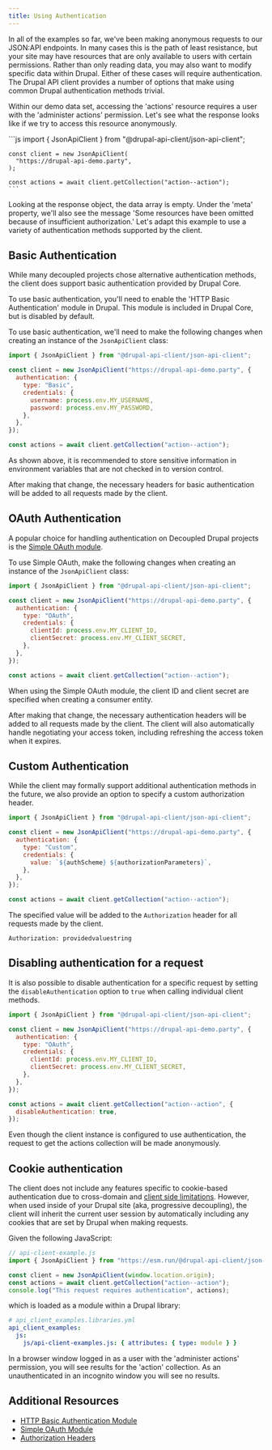 ```yaml
---
title: Using Authentication
---
```




In all of the examples so far, we've been making anonymous requests to our JSON:API endpoints. In many cases this is the path of least resistance, but your site may have resources that are only available to users with certain permissions. Rather than only reading data, you may also want to modify specific data within Drupal. Either of these cases will require authentication. The Drupal API client provides a number of options that make using common Drupal authentication methods trivial.

Within our demo data set, accessing the 'actions' resource requires a user with the 'administer actions' permission. Let's see what the response looks like if we try to access this resource anonymously.



<Tabs>
  <TabItem label="JS">
    ```js
    import { JsonApiClient } from "@drupal-api-client/json-api-client";

    const client = new JsonApiClient(
      "https://drupal-api-demo.party",
    );

    const actions = await client.getCollection("action--action");
    ```

  </TabItem>
  <TabItem label="Data">
    <JsonView client:only="react" collapsed={3} src={actions} />
  </TabItem>
</Tabs>

Looking at the response object, the data array is empty. Under the 'meta' property, we'll also see the message 'Some resources have been omitted because of insufficient authorization.' Let's adapt this example to use a variety of authentication methods supported by the client.

## Basic Authentication

While many decoupled projects chose alternative authentication methods, the client does support basic authentication provided by Drupal Core.

<Aside>
  To use basic authentication, you'll need to enable the 'HTTP Basic
  Authentication' module in Drupal. This module is included in Drupal Core, but
  is disabled by default.
</Aside>

To use basic authentication, we'll need to make the following changes when creating an instance of the `JsonApiClient` class:

```js ins={5-13}
import { JsonApiClient } from "@drupal-api-client/json-api-client";

const client = new JsonApiClient("https://drupal-api-demo.party", {
  authentication: {
    type: "Basic",
    credentials: {
      username: process.env.MY_USERNAME,
      password: process.env.MY_PASSWORD,
    },
  },
});

const actions = await client.getCollection("action--action");
```

<Aside type="caution">
  As shown above, it is recommended to store sensitive information in
  environment variables that are not checked in to version control.
</Aside>

After making that change, the necessary headers for basic authentication will be added to all requests made by the client.

## OAuth Authentication

A popular choice for handling authentication on Decoupled Drupal projects is the [Simple OAuth module](https://www.drupal.org/project/simple_oauth).

To use Simple OAuth, make the following changes when creating an instance of the `JsonApiClient` class:

```js ins={5-13}
import { JsonApiClient } from "@drupal-api-client/json-api-client";

const client = new JsonApiClient("https://drupal-api-demo.party", {
  authentication: {
    type: "OAuth",
    credentials: {
      clientId: process.env.MY_CLIENT_ID,
      clientSecret: process.env.MY_CLIENT_SECRET,
    },
  },
});

const actions = await client.getCollection("action--action");
```

<Aside>
  When using the Simple OAuth module, the client ID and client secret are
  specified when creating a consumer entity.
</Aside>

After making that change, the necessary authentication headers will be added to all requests made by the client. The client will also automatically handle negotiating your access token, including refreshing the access token when it expires.

## Custom Authentication

While the client may formally support additional authentication methods in the future, we also provide an option to specify a custom authorization header.

```js ins={5-13}
import { JsonApiClient } from "@drupal-api-client/json-api-client";

const client = new JsonApiClient("https://drupal-api-demo.party", {
  authentication: {
    type: "Custom",
    credentials: {
      value: `${authScheme} ${authorizationParameters}`,
    },
  },
});

const actions = await client.getCollection("action--action");
```

The specified value will be added to the `Authorization` header for all requests made by the client.

```http
Authorization: providedvaluestring
```

## Disabling authentication for a request

It is also possible to disable authentication for a specific request by setting the `disableAuthentication` option to `true` when calling individual client methods.

```js {16, 18} ins={17}
import { JsonApiClient } from "@drupal-api-client/json-api-client";

const client = new JsonApiClient("https://drupal-api-demo.party", {
  authentication: {
    type: "OAuth",
    credentials: {
      clientId: process.env.MY_CLIENT_ID,
      clientSecret: process.env.MY_CLIENT_SECRET,
    },
  },
});

const actions = await client.getCollection("action--action", {
  disableAuthentication: true,
});
```

Even though the client instance is configured to use authentication, the request to get the actions collection will be made anonymously.

## Cookie authentication

The client does not include any features specific to cookie-based authentication due to cross-domain and [client side limitations](https://developer.mozilla.org/en-US/docs/Web/HTTP/Headers/Set-Cookie). However, when used inside of your Drupal site (aka, progressive decoupling), the client will inherit the current user session by automatically including any cookies that are set by Drupal when making requests.

Given the following JavaScript:

```js
// api-client-example.js
import { JsonApiClient } from "https://esm.run/@drupal-api-client/json-api-client";

const client = new JsonApiClient(window.location.origin);
const actions = await client.getCollection("action--action");
console.log("This request requires authentication", actions);
```

which is loaded as a module within a Drupal library:

```yml
# api_client_examples.libraries.yml
api_client_examples:
  js:
    js/api-client-examples.js: { attributes: { type: module } }
```

In a browser window logged in as a user with the 'administer actions' permission, you will see results for the 'action' collection. As an unauthenticated in an incognito window you will see no results.

## Additional Resources

- [HTTP Basic Authentication Module](https://www.drupal.org/docs/8/core/modules/basic_auth)
- [Simple OAuth Module](https://www.drupal.org/project/simple_oauth)
- [Authorization Headers](https://developer.mozilla.org/en-US/docs/Web/HTTP/Headers/Authorization)
